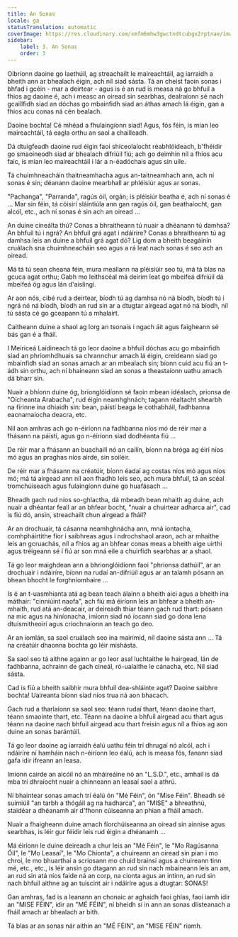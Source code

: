 ```yaml
---
title: An Sonas
locale: ga
statusTranslation: automatic
coverImage: https://res.cloudinary.com/xmfm6mhw3gwctndtcubgx2rptnae/image/upload/v1741354419/small_cover_la_gran_rebelion_28716e29d2.webp
sidebar:
    label: 3. An Sonas
    order: 3
---
```

Oibríonn daoine go laethúil, ag streachailt le maireachtáil, ag iarraidh a bheith ann ar bhealach éigin, ach níl siad sásta. Tá an cheist faoin sonas i bhfad i gcéin - mar a deirtear - agus is é an rud is measa ná go bhfuil a fhios ag daoine é, ach i measc an oiread sin searbhas, dealraíonn sé nach gcaillfidh siad an dóchas go mbainfidh siad an áthas amach lá éigin, gan a fhios acu conas ná cén bealach.

Daoine bochta! Cé mhéad a fhulaingíonn siad! Agus, fós féin, is mian leo maireachtáil, tá eagla orthu an saol a chailleadh.

Dá dtuigfeadh daoine rud éigin faoi shíceolaíocht réabhlóideach, b'fhéidir go smaoineodh siad ar bhealach difriúil fiú; ach go deimhin níl a fhios acu faic, is mian leo maireachtáil i lár a n-éadóchais agus sin uile.

Tá chuimhneacháin thaitneamhacha agus an-taitneamhach ann, ach ní sonas é sin; déanann daoine mearbhall ar phléisiúr agus ar sonas.

"Pachanga", "Parranda", ragús óil, orgán; is pléisiúr beatha é, ach ní sonas é ... Mar sin féin, tá cóisirí sláintiúla ann gan ragús óil, gan beathaíocht, gan alcól, etc., ach ní sonas é sin ach an oiread ...

An duine cineálta thú? Conas a bhraitheann tú nuair a dhéanann tú damhsa? An bhfuil tú i ngrá? An bhfuil grá agat i ndáiríre? Conas a bhraitheann tú ag damhsa leis an duine a bhfuil grá agat dó? Lig dom a bheith beagáinín cruálach sna chuimhneacháin seo agus a rá leat nach sonas é seo ach an oiread.

Má tá tú sean cheana féin, mura meallann na pléisiúir seo tú, má tá blas na gcuca agat orthu; Gabh mo leithscéal má deirim leat go mbeifeá difriúil dá mbeifeá óg agus lán d'aislingí.

Ar aon nós, cibé rud a deirtear, bíodh tú ag damhsa nó ná bíodh, bíodh tú i ngrá nó ná bíodh, bíodh an rud sin ar a dtugtar airgead agat nó ná bíodh, níl tú sásta cé go gceapann tú a mhalairt.

Caitheann duine a shaol ag lorg an tsonais i ngach áit agus faigheann sé bás gan é a fháil.

I Meiriceá Laidineach tá go leor daoine a bhfuil dóchas acu go mbainfidh siad an phríomhdhuais sa chrannchur amach lá éigin, creideann siad go mbainfidh siad an sonas amach ar an mbealach sin; bíonn cuid acu fiú an t-ádh sin orthu, ach ní bhaineann siad an sonas a theastaíonn uathu amach dá bharr sin.

Nuair a bhíonn duine óg, brionglóidíonn sé faoin mbean idéalach, prionsa de "Oícheanta Arabacha", rud éigin neamhghnách; tagann réaltacht shearbh na fírinne ina dhiaidh sin: bean, páistí beaga le cothabháil, fadhbanna eacnamaíocha deacra, etc.

Níl aon amhras ach go n-éiríonn na fadhbanna níos mó de réir mar a fhásann na páistí, agus go n-éiríonn siad dodhéanta fiú ...

De réir mar a fhásann an buachaill nó an cailín, bíonn na bróga ag éirí níos mó agus an praghas níos airde, sin soiléir.

De réir mar a fhásann na créatúir, bíonn éadaí ag costas níos mó agus níos mó; má tá airgead ann níl aon fhadhb leis seo, ach mura bhfuil, tá an scéal tromchúiseach agus fulaingíonn duine go huafásach ...

Bheadh ​​gach rud níos so-ghlactha, dá mbeadh bean mhaith ag duine, ach nuair a dhéantar feall ar an bhfear bocht, "nuair a chuirtear adharca air", cad is fiú dó, ansin, streachailt chun airgead a fháil?

Ar an drochuair, tá cásanna neamhghnácha ann, mná iontacha, comhpháirtithe fíor i saibhreas agus i ndrochshaol araon, ach ar mhaithe leis an gcruachás, níl a fhios ag an bhfear conas meas a bheith aige uirthi agus tréigeann sé í fiú ar son mná eile a chuirfidh searbhas ar a shaol.

Tá go leor maighdean ann a bhrionglóidíonn faoi "phrionsa dathúil", ar an drochuair i ndáiríre, bíonn na rudaí an-difriúil agus ar an talamh pósann an bhean bhocht le forghníomhaire ...

Is é an t-uasmhianta atá ag bean teach álainn a bheith aici agus a bheith ina máthair: "cinniúint naofa", ach fiú má éiríonn leis an bhfear a bheith an-mhaith, rud atá an-deacair, ar deireadh thiar téann gach rud thart: pósann na mic agus na hiníonacha, imíonn siad nó íocann siad go dona lena dtuismitheoirí agus críochnaíonn an teach go deo.

Ar an iomlán, sa saol cruálach seo ina mairimid, níl daoine sásta ann ... Tá na créatúir dhaonna bochta go léir míshásta.

Sa saol seo tá aithne againn ar go leor asal luchtaithe le hairgead, lán de fadhbanna, achrainn de gach cineál, ró-ualaithe le cánacha, etc. Níl siad sásta.

Cad is fiú a bheith saibhir mura bhfuil dea-shláinte agat? Daoine saibhre bochta! Uaireanta bíonn siad níos trua ná aon bhacach.

Gach rud a tharlaíonn sa saol seo: téann rudaí thart, téann daoine thart, téann smaointe thart, etc. Téann na daoine a bhfuil airgead acu thart agus téann na daoine nach bhfuil airgead acu thart freisin agus níl a fhios ag aon duine an sonas barántúil.

Tá go leor daoine ag iarraidh éalú uathu féin trí dhrugaí nó alcól, ach i ndáiríre ní hamháin nach n-éiríonn leo éalú, ach is measa fós, fanann siad gafa idir ifreann an leasa.

Imíonn cairde an alcóil nó an mháireáine nó an "L.S.D.", etc., amhail is dá mba trí dhraíocht nuair a chinneann an leasaí saol a athrú.

Ní bhaintear sonas amach trí éalú ón "Mé Féin", ón "Mise Féin". Bheadh sé suimiúil "an tarbh a thógáil ag na hadharca", an "MISE" a bhreathnú, staidéar a dhéanamh air d'fhonn cúiseanna an phian a fháil amach.

Nuair a fhaigheann duine amach fíorchúiseanna an oiread sin ainnise agus searbhas, is léir gur féidir leis rud éigin a dhéanamh ...

Má éiríonn le duine deireadh a chur leis an "Mé Féin", le "Mo Ragúsanna Óil", le "Mo Leasaí", le "Mo Chionta", a chuireann an oiread sin pian i mo chroí, le mo bhuarthaí a scriosann mo chuid brainsí agus a chuireann tinn mé, etc., etc., is léir ansin go dtagann an rud sin nach mbaineann leis an am, an rud sin atá níos faide ná an corp, na cionta agus an intinn, an rud sin nach bhfuil aithne ag an tuiscint air i ndáiríre agus a dtugtar: SONAS!

Gan amhras, fad is a leanann an chonaic ar aghaidh faoi ghlas, faoi iamh idir an "MISE FÉIN", idir an "MÉ FÉIN", ní bheidh sí in ann an sonas dlisteanach a fháil amach ar bhealach ar bith.

Tá blas ar an sonas nár aithin an "MÉ FÉIN", an "MISE FÉIN" riamh.

